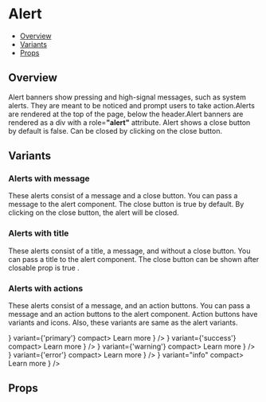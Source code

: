 
<Meta title="Components/Alert" component={Alert} />

<!--- Component template -->


<!--- Component documentation -->

# Alert

- [Overview](#overview)
- [Variants](#variants)
- [Props](#props)

## Overview

Alert banners show pressing and high-signal messages, such as system alerts. They are meant to be noticed and prompt users to take action.Alerts are rendered at the top of the page, below the header.Alert banners are rendered as a div with a role=<b>"alert"</b> attribute. Alert shows a close button by default is false. Can be closed by clicking on the close button.

## Variants

### Alerts with message

These alerts consist of a message and a close button. You can pass a message to the alert component. The close button is true by default. By clicking on the close button, the alert will be closed.

<Canvas>
  <Story name="With message">
    <Flex
      css={{ flexDirection: 'column', gap: 32, py: 30, width: '100%' }}
      id="alert">
      <Alert
        message="Molestie et, consectetur condimentum facilisis elementum duis sit."
        variant="primary"
        closable
      />
      <Alert
        message="Molestie et, consectetur condimentum facilisis elementum duis sit."
        variant="success"
        closable
      />
      <Alert
        message="Molestie et, consectetur condimentum facilisis elementum duis sit."
        variant="warning"
        closable
      />
      <Alert
        message="Molestie et, consectetur condimentum facilisis elementum duis sit."
        variant="error"
        closable
      />
      <Alert
        message="Molestie et, consectetur condimentum facilisis elementum duis sit."
        variant="info"
        closable
      />
    </Flex>
  </Story>
</Canvas>

### Alerts with title

These alerts consist of a title, a message, and without a close button. You can pass a title to the alert component. The close button can be shown after closable prop is true .

<Canvas>
  <Story name="With title">
    <Flex
      css={{ flexDirection: 'column', gap: 32, py: 30, width: '100%' }}
      id="alert">
      <Alert
        title="Non porttitor nisl volutpat ac imperdiet."
        message="Molestie et, consectetur condimentum facilisis elementum duis sit. Lobortis proin lectus amet ullamcorper."
        variant="primary"
        closable={false}
      />
      <Alert
        title="Non porttitor nisl volutpat ac imperdiet."
        message="Molestie et, consectetur condimentum facilisis elementum duis sit. Lobortis proin lectus amet ullamcorper."
        variant="success"
        closable={false}
      />
      <Alert
        title="Non porttitor nisl volutpat ac imperdiet."
        message="Molestie et, consectetur condimentum facilisis elementum duis sit. Lobortis proin lectus amet ullamcorper."
        variant="warning"
        closable={false}
      />
      <Alert
        title="Non porttitor nisl volutpat ac imperdiet."
        message="Molestie et, consectetur condimentum facilisis elementum duis sit. Lobortis proin lectus amet ullamcorper."
        variant="error"
        closable={false}
      />
      <Alert
        title="Non porttitor nisl volutpat ac imperdiet."
        message="Molestie et, consectetur condimentum facilisis elementum duis sit. Lobortis proin lectus amet ullamcorper."
        variant="info"
        closable={false}
      />
    </Flex>
  </Story>
</Canvas>

### Alerts with actions

These alerts consist of a message, and an action buttons. You can pass a message and an action buttons to the alert component. Action buttons have variants and icons. Also, these variants are same as the alert variants.

<Canvas>
  <Story name="With Actions">
    <Flex css={{ flexDirection: 'column', gap: 32, py: 30, width: '100%' }}>
      <Alert
        title="Non porttitor nisl volutpat ac imperdiet."
        message="Molestie et, consectetur condimentum facilisis elementum duis sit. Lobortis proin lectus amet ullamcorper."
        variant="primary"
        closable
        actions={
          <Button
            size="min"
            rightIcon={<ArrowRightIcon />}
            variant={'primary'}
            compact>
            Learn more
          </Button>
        }
      />
      <Alert
        title="Non porttitor nisl volutpat ac imperdiet."
        message="Molestie et, consectetur condimentum facilisis elementum duis sit. Lobortis proin lectus amet ullamcorper."
        variant="success"
        closable
        actions={
          <Button
            size="min"
            rightIcon={<ArrowRightIcon />}
            variant={'success'}
            compact>
            Learn more
          </Button>
        }
      />
      <Alert
        title="Non porttitor nisl volutpat ac imperdiet."
        message="Molestie et, consectetur condimentum facilisis elementum duis sit. Lobortis proin lectus amet ullamcorper."
        variant="warning"
        closable
        actions={
          <Button
            size="min"
            rightIcon={<ArrowRightIcon />}
            variant={'warning'}
            compact>
            Learn more
          </Button>
        }
      />
      <Alert
        title="Non porttitor nisl volutpat ac imperdiet."
        message="Molestie et, consectetur condimentum facilisis elementum duis sit. Lobortis proin lectus amet ullamcorper."
        variant="error"
        closable
        actions={
          <Button
            size="min"
            rightIcon={<ArrowRightIcon />}
            variant={'error'}
            compact>
            Learn more
          </Button>
        }
      />
      <Alert
        title="Non porttitor nisl volutpat ac imperdiet."
        message="Molestie et, consectetur condimentum facilisis elementum duis sit. Lobortis proin lectus amet ullamcorper."
        variant="info"
        closable
        actions={
          <Button
            size="min"
            rightIcon={<ArrowRightIcon />}
            variant="info"
            compact>
            Learn more
          </Button>
        }
      />
    </Flex>
  </Story>
</Canvas>

## Props

<ArgsTable of={Alert} />
